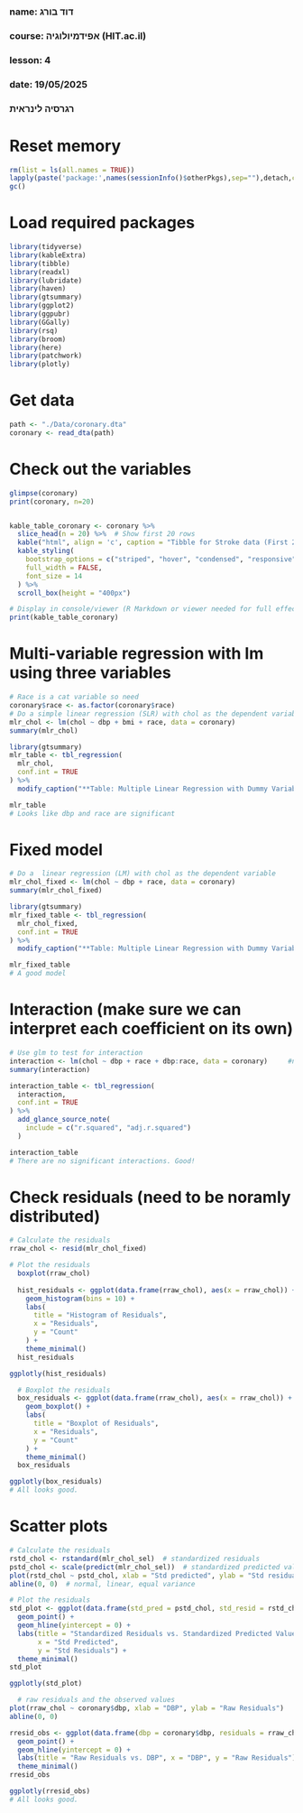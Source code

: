 ###
### name: דוד בורג
### course: אפידמיולוגיה (HIT.ac.il)
### lesson: 4
### date: 19/05/2025
###  
###  רגרסיה לינראית
###

# Reset memory
```{r setup-packages, include false}
rm(list = ls(all.names = TRUE))
lapply(paste('package:',names(sessionInfo()$otherPkgs),sep=""),detach,character.only=TRUE,unload=TRUE,force=TRUE)
gc()
```

# Load required packages
```{r setup-packages, include false}
library(tidyverse)
library(kableExtra)
library(tibble)
library(readxl)
library(lubridate)
library(haven)
library(gtsummary)
library(ggplot2)
library(ggpubr)
library(GGally)
library(rsq)
library(broom)
library(here)
library(patchwork)
library(plotly)
```

# Get data
```{r load data, include false}
path <- "./Data/coronary.dta"
coronary <- read_dta(path)
```

# Check out the variables
```{r load data, include false}
glimpse(coronary)
print(coronary, n=20)


kable_table_coronary <- coronary %>%
  slice_head(n = 20) %>%  # Show first 20 rows
  kable("html", align = 'c', caption = "Tibble for Stroke data (First 20 Rows)") %>%
  kable_styling(
    bootstrap_options = c("striped", "hover", "condensed", "responsive"),
    full_width = FALSE,
    font_size = 14
  ) %>%
  scroll_box(height = "400px")

# Display in console/viewer (R Markdown or viewer needed for full effect)
print(kable_table_coronary)
```

# Multi-variable regression with lm using three variables
```{r num-to-cat, include false}
# Race is a cat variable so need  
coronary$race <- as.factor(coronary$race)
# Do a simple linear regression (SLR) with chol as the dependent variable 
mlr_chol <- lm(chol ~ dbp + bmi + race, data = coronary)
summary(mlr_chol)

library(gtsummary)
mlr_table <- tbl_regression(
  mlr_chol,
  conf.int = TRUE
) %>%
  modify_caption("**Table: Multiple Linear Regression with Dummy Variables for Race**")

mlr_table
# Looks like dbp and race are significant
```

# Fixed model
```{r num-to-cat, include false}
# Do a  linear regression (LM) with chol as the dependent variable 
mlr_chol_fixed <- lm(chol ~ dbp + race, data = coronary)
summary(mlr_chol_fixed)

library(gtsummary)
mlr_fixed_table <- tbl_regression(
  mlr_chol_fixed,
  conf.int = TRUE
) %>%
  modify_caption("**Table: Multiple Linear Regression with Dummy Variables for Race**")

mlr_fixed_table
# A good model
```


# Interaction (make sure we can interpret each coefficient on its own)
```{r sort_data, include false}
# Use glm to test for interaction
interaction <- lm(chol ~ dbp + race + dbp:race, data = coronary)     #notice the " dbp:race" term
summary(interaction)

interaction_table <- tbl_regression(
  interaction,
  conf.int = TRUE
) %>%
  add_glance_source_note(
    include = c("r.squared", "adj.r.squared")
  )

interaction_table
# There are no significant interactions. Good!
```


# Check residuals (need to be noramly distributed)
```{r sort_data, include false}
# Calculate the residuals
rraw_chol <- resid(mlr_chol_fixed)

# Plot the residuals
  boxplot(rraw_chol)
  
  hist_residuals <- ggplot(data.frame(rraw_chol), aes(x = rraw_chol)) +
    geom_histogram(bins = 10) +
    labs(
      title = "Histogram of Residuals",
      x = "Residuals",
      y = "Count"
    ) +
    theme_minimal()
  hist_residuals

ggplotly(hist_residuals)

  # Boxplot the residuals
  box_residuals <- ggplot(data.frame(rraw_chol), aes(x = rraw_chol)) +
    geom_boxplot() +
    labs(
      title = "Boxplot of Residuals",
      x = "Residuals",
      y = "Count"
    ) +
    theme_minimal()
  box_residuals

ggplotly(box_residuals)
# All looks good.
```


# Scatter plots
```{r sort_data, include false}
# Calculate the residuals
rstd_chol <- rstandard(mlr_chol_sel)  # standardized residuals
pstd_chol <- scale(predict(mlr_chol_sel))  # standardized predicted values
plot(rstd_chol ~ pstd_chol, xlab = "Std predicted", ylab = "Std residuals")
abline(0, 0)  # normal, linear, equal variance

# Plot the residuals
std_plot <- ggplot(data.frame(std_pred = pstd_chol, std_resid = rstd_chol), aes(x = std_pred, y = std_resid)) +
  geom_point() +
  geom_hline(yintercept = 0) +
  labs(title = "Standardized Residuals vs. Standardized Predicted Values",
       x = "Std Predicted",
       y = "Std Residuals") +
  theme_minimal()
std_plot

ggplotly(std_plot)

  # raw residuals and the observed values
plot(rraw_chol ~ coronary$dbp, xlab = "DBP", ylab = "Raw Residuals")
abline(0, 0)

rresid_obs <- ggplot(data.frame(dbp = coronary$dbp, residuals = rraw_chol), aes(x = dbp, y = residuals)) +
  geom_point() +
  geom_hline(yintercept = 0) +
  labs(title = "Raw Residuals vs. DBP", x = "DBP", y = "Raw Residuals") +
  theme_minimal()
rresid_obs

ggplotly(rresid_obs)
# All looks good.
```